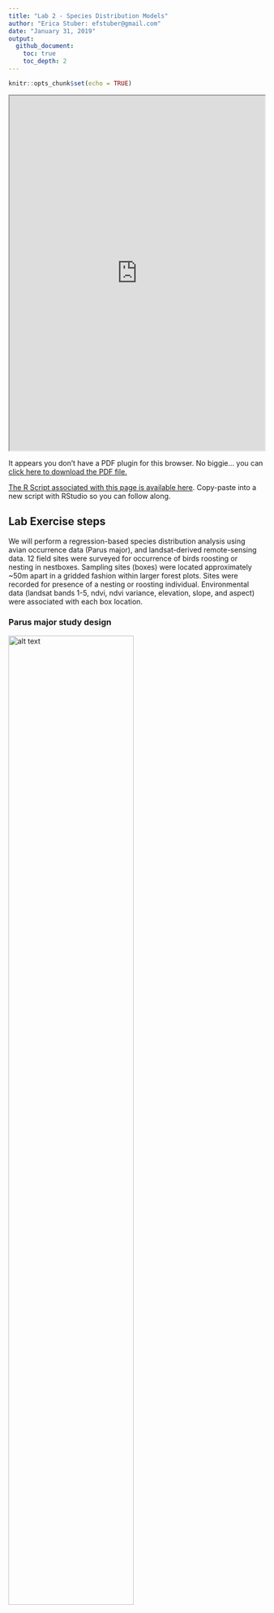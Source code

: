 ```yaml
---
title: "Lab 2 - Species Distribution Models"
author: "Erica Stuber: efstuber@gmail.com"
date: "January 31, 2019"
output:
  github_document:
    toc: true
    toc_depth: 2
---
```



```r
knitr::opts_chunk$set(echo = TRUE)
```



<div>
<iframe src="https://github.com/YaleBGCC/Course/raw/master/efs_sdm_assets/YaleCourseSDM2.pdf" width="100%" height="700px"> </iframe>
</div>

<div>
<object data="efs_sdm_assets/YaleCoursesSDM2.pdf" type="application/pdf" width="100%" height="600px"> 
  <p>It appears you don't have a PDF plugin for this browser.
   No biggie... you can <a href="https://github.com/YaleBGCC/Course/raw/master/efs_sdm_assets/YaleCourseSDM2.pdf">click here to
  download the PDF file.</a></p>  
 </object>
 </div>
<p><a href="https://github.com/YaleBGCC/Course/raw/master/efs_sdm_assets/YaleCourseSDM2.pdf"></a></p> 

[The R Script associated with this page is available here](https://raw.githubusercontent.com/YaleBGCC/Course/master/efs_sdm.R).  Copy-paste into a new script with RStudio so you can follow along.  

## Lab Exercise steps

We will perform a regression-based species distribution analysis using avian occurrence data (Parus major), and landsat-derived remote-sensing data.
12 field sites were surveyed for occurrence of birds roosting or nesting in nestboxes. Sampling sites (boxes) were located approximately ~50m apart in a gridded fashion within larger forest plots. Sites were recorded for presence of a nesting or roosting individual. Environmental data (landsat bands 1-5, ndvi, ndvi variance, elevation, slope, and aspect) were associated with each box location.

### Parus major study design

<img src="efs_sdm_assets/GRTI.png" alt="alt text" width="70%">

12 nestbox sites were established between lake Herrsching and lake Starnberg in Bavaria, Germany ~2012. Each field site had 50 nestboxes, and sites varied in their overall bird density.

### Objectives for the lab:
1. Consider which environmental variables might be important for determining whether a bird might be present or absent from a sampling site.
2. Conduct a regression analysis using your selected predictors.
3. Check your residuals for left over spatial autocorrelation.
4. Project the estimated relationships over the greater Starnberg-Herrsching area.

## Setup

You will need the following packages installed and loaded:

```r
library(lme4)
library(sp)
library(raster)
library(corrplot)
library(gstat)
library(DAAG) 
library(PresenceAbsence)
library(dplyr)
```

# Load the data

```r
require(sp)
occu<-read.csv("https://raw.githubusercontent.com/YaleBGCC/Course/master/efs_sdm_assets/GT_Occur.csv", sep=",",header=TRUE)
```

Check out the structure of the data: **str()**.
And get an idea of what the data look like: **head()**.

<div class="well">
## Your turn

Promote your dataframe "occu" to a "SpatialPointsDataFrame" (just like last week!):

1. Find the columns with the lat long coordinates
2. Tell R which data are coordinates
3. Combine the coordinates data with the 'rest' of the data in occu

*Hint*: R likes coordinates to be ordered as **'longlat'**, so when assigning coordinates indicate the longitude column before the latitude column

<button data-toggle="collapse" class="btn btn-primary btn-sm round" data-target="#demo2">Show Solution</button>
<div id="demo2" class="collapse">

```r
sp = SpatialPoints(occu[,c(5,4)])
spdf = SpatialPointsDataFrame(sp, occu)
# OR
spdf = SpatialPointsDataFrame(occu[,c(5,4)], occu)

plot(spdf)
```
</div>
</div>

### Spatial data should have a **projection**
Does the data already have a projection assigned? Try the **proj4string()** function to look at the data.

We should tell R what projection our coordinate data are in: *"longlat"*.
```r
occ_spdf <- spTransform(SpatialPointsDataFrame(coords = occu[,c(5,4)], data = occu,
                               proj4string = CRS("+proj=longlat")),CRS("+proj=utm +zone=32 +datum=WGS84 +units=m +no_defs +ellps=WGS84 +towgs84=0,0,0"))  ##spatial locations of point count sampling sites
```

# Explore the predictors

## Load in the raster data 
These raster layers contain environmental information based on Landsat 7 images, and a digital elevation model

```r
#I haven't found an elegant way to get this data- on mac the following code might work, but on a windows machine you might need to manually download the files from the github page: http://github.com/YaleBGCC/Course/efs_sdm_assets/
require(raster)
#you would need to change the directory to match a path on your own local machine
# download.file("https://github.com/YaleBGCC/Course/raw/master/efs_sdm_assets/B1.tif", destfile = "C:/Users/Erica Stuber/Desktop/B1.tif")
 B1 <- raster("C:/Users/Erica Stuber/Desktop/B1.tif")
# download.file("https://github.com/YaleBGCC/Course/raw/master/efs_sdm_assets/B2.tif", destfile = "C:/Users/Erica Stuber/Desktop/B2.tif")
 B2 <- raster("C:/Users/Erica Stuber/Desktop/B2.tif")
# download.file("https://github.com/YaleBGCC/Course/raw/master/efs_sdm_assets/B3.tif", destfile = "C:/Users/Erica Stuber/Desktop/B3.tif")
 B3 <- raster("C:/Users/Erica Stuber/Desktop/B3.tif")
# download.file("https://github.com/YaleBGCC/Course/raw/master/efs_sdm_assets/B4.tif", destfile = "C:/Users/Erica Stuber/Desktop/B4.tif")
 B4 <- raster("C:/Users/Erica Stuber/Desktop/B4.tif")
# download.file("https://github.com/YaleBGCC/Course/raw/master/efs_sdm_assets/B5.tif", destfile = "C:/Users/Erica Stuber/Desktop/B5.tif")
 B5 <- raster("C:/Users/Erica Stuber/Desktop/B5.tif")
# 
# download.file("https://github.com/YaleBGCC/Course/raw/master/efs_sdm_assets/NDVI.tif", destfile = "C:/Users/Erica Stuber/Desktop/NDVI.tif")
 NDVI <- raster("C:/Users/Erica Stuber/Desktop/NDVI.tif")
# download.file("https://github.com/YaleBGCC/Course/raw/master/efs_sdm_assets/NDVItext.tif", destfile = "C:/Users/Erica Stuber/Desktop/NDVItext.tif")
 NDVItext <- raster("C:/Users/Erica Stuber/Desktop/NDVItext.tif")
# 
# download.file("https://github.com/YaleBGCC/Course/raw/master/efs_sdm_assets/Elevation.tif", destfile = "C:/Users/Erica Stuber/Desktop/Elevation.tif")
 Elev <- raster("C:/Users/Erica Stuber/Desktop/Elevation.tif")
# download.file("https://github.com/YaleBGCC/Course/raw/master/efs_sdm_assets/Slope.tif", destfile = "C:/Users/Erica Stuber/Desktop/Slope.tif")
 Slope <- raster("C:/Users/Erica Stuber/Desktop/Slope.tif")
# download.file("https://github.com/YaleBGCC/Course/raw/master/efs_sdm_assets/Aspect.tif", destfile = "C:/Users/Erica Stuber/Desktop/Aspect.tif")
 Aspect <- raster("C:/Users/Erica Stuber/Desktop/Aspect.tif")
# download.file("https://github.com/YaleBGCC/Course/raw/master/efs_sdm_assets/Dist_to_path.tif", destfile = "C:/Users/Erica Stuber/Desktop/Dist_to_path.tif")
 Dist_to_path <- raster("C:/Users/Erica Stuber/Desktop/Dist_to_path.tif")

occ_stack <- stack(B1,B2,B3,B4,B5,NDVI,NDVItext,Elev,Slope,Aspect,Dist_to_path)

## OR

#load(url("https://github.com/YaleBGCC/Course/raw/master/efs_sdm_assets/occ_stack.RData"))

plot(occ_stack[[1]])
points(occ_spdf)
```

## What do Landsat data mean?

For example, each band measures 'reflectance', which can represent some biologically relevant characteristics. [LandSat7 band characteristics](https://landsat.usgs.gov/what-are-best-spectral-bands-use-my-study).

**What variables might be most relevant in predicting bird occurrence?** (e.g., Parus major, a forest-bird)

### Consider the predictors and data structure

Make some histograms of your predictors. Do they differ in the range or variance of their values?

```r
hist(occ_spdf$B1)
```

**Are the data highly correlated?**

Many LandSat variables are strongly correlated with one another, which can confound statistical analyses without huge amounts of data.

> Decision: Correlated predictors can make it difficult to interpret model coefficients or response curves. So we'll remove the most correlated predictores

```r
# check for correlated predictors
cors=cor((occu[,13:23]),use='complete.obs') # evaluate correlations
corrplot(cors,order = "AOE", addCoef.col = "grey",number.cex=.6) # plot correlations
```

**What predictors might be relevant in predicting species occurrence that aren't too highly correlated with each other?**

*Rule of Thumb*: a general rule is to keep your between-predictor correlations below 0.7, unless you have lots (thousands) of data points to play with

# Make a regression-based SDM

<div class="well">
## Your turn

Come up with a regression model using your chosen predictors:

1. occu$Occur contains occurrence data (0,1) - what 'family' regression model does this naturally fit? (Gaussian, Poisson, Binomial, etc.)
2. List your predictor variables to include
3. Write your model in R's lme4 package syntax:
   sdm <- (response_variable ~ fixed_predictor1 + fixed_predictor2, family="insert_your_chosen_family_here", data=occu)

*Hint*: just before "(response_variable" you need to add a model function- this will either be lm or glm, depending on what 'family' you choose

<button data-toggle="collapse" class="btn btn-primary btn-sm round" data-target="#demo3">Show Solution</button>
<div id="demo3" class="collapse">

```r
sdm<-glm(Occur~ B1 + B4 + NDVI + Slope + Aspect + Dist_to_path, family="binomial", data=occu) ##this is just an example- you could have different chosen predictors
```
</div>
</div>

## Check for residual spatial autocorrelation

Before we get ahead of ourselves and look at model estimates, we should first check whether there is any spatial autocorrelation left unexplained by the model. If there is substantial spatial correlation, we shouldn't believe too much in the estimates we get... instead we should reformulate the model to better capture relevant patterns in the data.

```r
### have a look at your residuals
require(sp)
require(gstat)
spdata <- data.frame(resid=rstandard(sdm), x=occu$latitude, y=occu$longitude)
coordinates(spdata) <- c("x", "y")
bubble(spdata, "resid", col=c("blue", "orange"), main="Residuals",xlab="X-coordinates", ylab="Y-coordinates", alpha=0.05)
```

The size of the bubble represents the magnitude of the residual, and color represents sign/direction (blue = negative, orange = positive) of the residual.
Its hard to see any patterns across the entire study extent (12 plots), so we can zoom in to check out individual field sites by subsetting the data to occu$Plot== and a plot number between 10 and 21.

```r
bubble(spdata[occu$Plot==19,], "resid", col=c("blue", "orange"), main="Residuals",xlab="X-coordinates", ylab="Y-coordinates", alpha=0.15)## zoom in to plot 19
```

**Look at a few more plots zoomed-in yourself.**

### Bubbles: What might a 'bad' bubble plot look like?

<img src="efs_sdm_assets/bubbles.png" alt="alt text" width="70%">

What patterns do you see in positive (orange) vs negative (blue) residuals plotted in space?
What is a next course of action to remove this pattern?

### SemiVariograms, more formal than bubble plots
Variograms: What do they mean?

<img src="efs_sdm_assets/variogram.png" alt="alt text" width="70%">

**Range**: distance after which the semivariance flattens out.
Sampling locations closer to each other than the range are spatially autocorrelated.

**Nugget**: Amount of variation at ranges smaller than those sampled in the study (or distance=0).
Can be attributed to measurement error.


Create a semivariogram for your fitted model. 
```r
vario.mod1 <- gstat::variogram(rstandard(sdm)~1, spdata)
plot(vario.mod1, cex=1.3, col=1,xlab="Distance (km)")
```

Or we can look for patterns in specific directions:

```r
vario.mod1.4dir <- gstat::variogram(rstandard(sdm)~1, spdata,alpha=c(0,45, 90, 135)) ## alpha indicates direction in degrees
plot(vario.mod1.4dir, cex=1.3, col=1,xlab="Distance (km)")
```

**Are your variograms relatively flat? Is there evidence of an upward slope before the plot levels-off? Is it only in a particular direction?**

If your residuals look ok, have a look at the estimates of your model.

# Model estimates

```r
summary(sdm)
```

<div class="well">

## Your turn

Just for fun...

If your residual indicate some leftover spatial autocorrelation, we should first try to account for it before moving on to predicting occurrence over a larger extent:

1. Account for autocorrelation with a correlated error term
2. Account for autocorrelation with coordinates as interacting fixed effects

<button data-toggle="collapse" class="btn btn-primary btn-sm round" data-target="#demo4">Show Solution</button>
<div id="demo4" class="collapse">

```r
##fitting spatial correlation error terms is computationally costly, and only few packages are programmed for this functionality
##we'll try the glmmPQL function.. 
##glmmPQL requires a few particulars about input data however.. must be a 'mixed effect' model (i.e., contains a random effect), cannot have repeated measures from same location; so we must first subset our data to fit this

sdm_pql <- occu %>%
  filter(CatchMonth==5) %>%
  group_by(latitude, longitude) %>% 
  filter(row_number(X) == 1)

sdm_cor <- MASS::glmmPQL(Occur~ B1 + B4 + NDVI + Slope + Aspect + Dist_to_path, random=  ~ 1|Plot, correlation =  nlme::corExp(form = ~ "longitude" + "latitude" | Plot), family = binomial(link = "logit"), data = sdm_pql, verbose=FALSE)

# OR

sdm_cor<-glm(Occur~ B1 + B4 + NDVI + Slope + Aspect + Dist_to_path + latitude*longitude, family="binomial", data=occu) ##but less flexible about the shape that spatial correlation can take
```
</div>
</div>


# Model validation

**Models can be validated in (at least) three general ways.**
What have you used or seen before?

### Internal validation

```r
## internal validation
pred.within <- predict(sdm,type="response") #for each observed data point, what does the model predict as probability of occurrence?
## resub acc
## build testing dataframe using model predictions
modl <- "pred.glm"  # add var to keep track of model
dat2 <- cbind(modl, occu[11], pred.within)  # build dataframe w/sdm predictions
head(dat2)  # examine prediction dataframe

## fitted vs observed plot
plot(dat2$Occur,dat2$pred.within)
abline(lm(dat2$pred.within~dat2$Occur))
```

However, in SDMs we are often interested in 'binarizing' our model output- rather than predicting probability of occurrence, we might want occurrence: yes/no

Therefore we need a way to binarize our probabilities, and then assess how 'accurate' our model + threshold is as a classifier


```r
## determine best threshold using PresenceAbsence package Sec7.1
##   see help(optimal.thresholds) for more info

#help(optimal.thresholds)   # options for optimizing threshold
mod.cut <- optimal.thresholds(dat2, opt.methods = c("MaxKappa")) # default threshold=0.5
modcut.LR<-mod.cut
mod.cut  # examine threshold=ObsPrev
```

### Confusion matrix for a two class classification problem

<img src="efs_sdm_assets/confusion.png" alt="alt text" width="70%">

Read more about confusion matrices, and more metrics for classification accuracy here: [Confusion matrix](https://en.wikipedia.org/wiki/Confusion_matrix).

What is model sensitivity? specificity? True skill statistic?

```r
## generate confusion matrix
mod1.cfmat <- table(dat2[[2]], factor(as.numeric(dat2$pred.within >= mod.cut$pred.within)))
mod1.cfmat  # examine


#########
## calculate model accuracies with standard deviation=F
mod1.acc <- presence.absence.accuracy(dat2, threshold = mod.cut$pred.within, st.dev = F)
tss <- mod1.acc$sensitivity + mod1.acc$specificity - 1 # code TSS metric
mod1.acc <- cbind(mod1.acc[1:7], tss)  # bind all metrics
mod1.acc[c(1, 4:5, 7:8)]  # examine accuracies
mod1.acc
```

### In-sample cross-validation
In cross-validation, data are partitioned (either randomly, as below, or somehow strategically) into a number of `folds' (usually 5-10). One at a time, each fold is removed, while the remaining data is used to re-fit the regression model and to predict on the held-out observations.
```r
## perform  10-fold validation; requires pkg DAAG
xfold10 <- CVbinary(sdm, nfolds = 10, print.details = F) # 10fold
mod1.10f <- xfold10$cvhat   # assign new name to 10fold estimates
dat2 <- cbind(dat2,mod1.10f)  # bind all metrics
head(dat2)  ##compare to full model metrics
```

**What does it mean if your cross-validation metrics are much lower than metrics from the full model?**

```r
##  xfold acc
mod1.cfmatX <- table(dat2[[2]], factor(as.numeric(dat2$mod1.10f >= mod.cut$pred.within)))
mod1.accX <- presence.absence.accuracy(dat2, threshold = mod.cut$pred.within, st.dev = F)
tss<- mod1.accX$sensitivity + mod1.accX$specificity - 1 # code TSS metric
mod1.accX <- cbind(mod1.accX[1:7], tss) # bind all metrics
mod1.accX[c(1, 4:5, 7:8)]  # examine accuracies
```
###External validation
The strongest validation is external to the data sampled to fit the model. Ideally, we would fit our model (using internal cross-validation), then resample locations across a range of predictions made from the fitted model. We would then compare those new observations with what our model predicted. 

**If you are happy with your model's performance:**

# Model predictions

### Make predictions to the rest of the region based on your model

```r
pred_stack<-stack(occ_stack[[1]],occ_stack[[4]],occ_stack[[6]],occ_stack[[9]],occ_stack[[10]],occ_stack[[11]]) ##match this to the predictors that you chose for your specific model. !!Keep them in the same order as they went in to the model!!
pred.glm<-predict(pred_stack,sdm,type="response")
plot(pred.glm)
points(occ_spdf,col=as.factor(occ_spdf$Occur))
```
Again, we might want to zoom in a bit closer to a specific field site. try the function **drawExtent()** to draw an outline around a cluster of plotted points. This will give you the coordinates to crop the data to in order to zoom in somewhere specific.

```r
#drawExtent()
plot19<-extent(c(669663,  670096, 5317568, 5318135))
pred_crop<-crop(pred.glm,extent(plot19))
plot(pred_crop)
points(occ_spdf,col=as.factor(occ_spdf$Occur))
```

# Example code for other models

Other commonly used models include: *generalized additive models*, *random forest*, *maximum entropy models*

You can read more about these models and SDMs in general here: [General SDMs](https://www.annualreviews.org/doi/full/10.1146/annurev.ecolsys.110308.120159#), [SDM model comparisons](https://onlinelibrary.wiley.com/doi/full/10.1111/j.1600-0587.2008.05505.x), [Regression Trees and Forests](https://besjournals.onlinelibrary.wiley.com/doi/full/10.1111/j.1365-2656.2008.01390.x), [MaxEnt](https://onlinelibrary.wiley.com/doi/full/10.1111/j.1472-4642.2010.00725.x), [MaxEnt2](https://onlinelibrary.wiley.com/doi/abs/10.1111/j.1600-0587.2013.07872.x)

Each model type has their own associated assumptions, strengths, and weaknesses, and no one is clearly the best for all applications. 

Below you will find code to run a couple of these models using the data from above. The code is for example-purposes, to get a feel for how your inferences might change based on the models you choose. We do not go into detail on these models but feel free to contact me for more information if you are interested in more information! [email me!](mailto:efstuber@gmail.com)

```r
library(gam)
library(randomForest)
```

```r
gam.model<-gam(Occur~ s(B1) +s(B4) + s(NDVI) + s(Slope) + s(Aspect) + s(Dist_to_path), family="binomial", data = occu) #gam is not restricted to 'linear' relationships between response and predictor, rather no functional forms are specified and gam will estimate using 'smoothed splines' for highly flexible, non-linear relationships
plot(gam.model)
# Prediction map
gammap <- predict(pred_stack,gam.model,type="response")
plot(gammap)


set.seed(1234)
rf.model <- randomForest(Occur ~ B1 + B4 +  NDVI + Slope + Aspect + Dist_to_path, data = occu)

rfImp <- importance(rf.model) #ranked variable 'importance'
varImpPlot(rf.model)

rfmap <- predict(pred_stack,rf.model,type="response")# Prediction map
plot(rfmap)
```

# Homework exercise

You have access to 7 grassland bird presence/absence data sets: *DICK* = dickcissel, *EAME* = eastern meadowlark, *FISP* = field sparrow, *GRSP* = grasshopper sparrow, *NOBO* = northern bobwhite quail, *RWBL* = red-winged blackbird, *WEME* = western meadowlark. For this exercise, you will select 2 species for which you will investigate the spatial scale that predicts occurrence at a sampling location.

Occurrence data were based on aural point count surveys taken at various wildlife management areas across southern Nebraska during the breeding season. During a 3min period, observers would count the number of individuals of each species detected within a 500m radius. Count data were collapsed into binary 0/1 data for this exercise.

Your datasets include the proportions of woodland and grassland found in multiple 'buffer' radii around each sampling site, representing different 'scales' at which landcover data might predict bird occurrence. 

### General workflow:
1. Choose 2 target species of interest.
2. Think about what relationships these species might have with proportions of woodland and grassland in the surrounding area (e.g., linear? quadratic?).
3. Hypothesize whether bird occurrence at a location should be influenced by very local or relatively larger-scale landcover characteristics.
4. Try to justify the hypotheses.
5. Think about how you would test whether your hypothesized 'scales' are the 'right' ones.
6. Condunct the test- likely: fit a model or models including your hypothesized predictor variables for each species
7. Were your hypotheses supported?

### Homework products

Come to class next week with example(s) of ways you might test which spatial scales are most informative in occupancy studies, and any possible assumptions that underly those methods. Be prepared to explain why you hypothesized that certain spatial scales might be more important than others, and whether your hypothesis was supported.

### Warm-up code

You might need the following packages installed and loaded:

```r
library(lme4)
library(sp)
library(rgdal)
library(corrplot)
library(gstat)
library(DAAG) 
library(PresenceAbsence)
library(dplyr)
```

Read in some data

```r
#dataspp1<-read.csv("path_to_where_you_downloaded_the_data/DICK_occ.csv", sep=",",header=TRUE)
```

Look at the data structure and content using **str()** and **head()**

*Route.Point* indicates the sampling location
*detN* was the species count
*WMA* refers to the larger Wildlife Management Area where the survey site was nested inside
*grass###m* refers to the proportions of grassland found within a ###m radius 'buffer' around the sampling location
*trees###m* refers to the proportions of woodland found within a ###m radius 'buffer' around the sampling location

